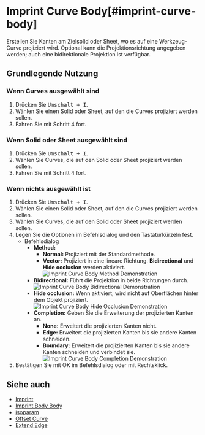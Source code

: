 
# Imprint Curve Body[#imprint-curve-body]

<Reference shortcut="Umschalt + I" command="Imprint" button="Im Menü Vorgeschlagene Befehle" buttonIcon='button-imprint' />

Erstellen Sie Kanten am Zielsolid oder Sheet, wo es auf eine Werkzeug-Curve projiziert wird. Optional kann die Projektionsrichtung angegeben werden; auch eine bidirektionale Projektion ist verfügbar.

## Grundlegende Nutzung

### Wenn Curves ausgewählt sind

1. Drücken Sie <kbd>Umschalt + I</kbd>.
2. Wählen Sie einen Solid oder Sheet, auf den die Curves projiziert werden sollen.
3. Fahren Sie mit Schritt 4 fort.

### Wenn Solid oder Sheet ausgewählt sind

1. Drücken Sie <kbd>Umschalt + I</kbd>.
2. Wählen Sie Curves, die auf den Solid oder Sheet projiziert werden sollen.
3. Fahren Sie mit Schritt 4 fort.

### Wenn nichts ausgewählt ist

1. Drücken Sie <kbd>Umschalt + I</kbd>.
2. Wählen Sie einen Solid oder Sheet, auf den die Curves projiziert werden sollen.
3. Wählen Sie Curves, die auf den Solid oder Sheet projiziert werden sollen.
4. Legen Sie die Optionen im Befehlsdialog und den Tastaturkürzeln fest.
     - <Kst>Befehlsdialog</Kst>
          - **Method:**
               - **Normal:** Projiziert mit der Standardmethode.
               - **Vector:** Projiziert in eine lineare Richtung. **Bidirectional** und **Hide occlusion** werden aktiviert.  
               ![Imprint Curve Body Method Demonstration](/img/imprint-curve-body-method.png)
          - **Bidirectional:** Führt die Projektion in beide Richtungen durch.
               ![Imprint Curve Body Bidirectional Demonstration](/img/imprint-curve-body-bidirectional.png)
          - **Hide occlusion:** Wenn aktiviert, wird nicht auf Oberflächen hinter dem Objekt projiziert.
               ![Imprint Curve Body Hide Occlusion Demonstration](/img/imprint-curve-body-hide-occlusion.png)
          - **Completion:** Geben Sie die Erweiterung der projizierten Kanten an.
               - **None:** Erweitert die projizierten Kanten nicht.
               - **Edge:** Erweitert die projizierten Kanten bis sie andere Kanten schneiden.
               - **Boundary:** Erweitert die projizierten Kanten bis sie andere Kanten schneiden und verbindet sie.
               ![Imprint Curve Body Completion Demonstration](/img/imprint-curve-body-completion.png)
5. Bestätigen Sie mit OK im Befehlsdialog oder mit Rechtsklick.


## Siehe auch
- [Imprint](imprint)
- [Imprint Body Body](imprint-body-body)
- [isoparam](isoparam)
- [Offset Curve](offset-curve)
- [Extend Edge](extend-edge)